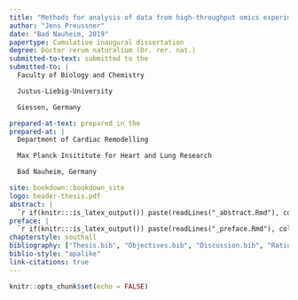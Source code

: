 ```yaml
---
title: "Methods for analysis of data from high-throughput omics experiments"
author: "Jens Preussner"
date: "Bad Nauheim, 2019"
papertype: Cumulative inaugural dissertation
degree: Doctor rerum naturalium (Dr. rer. nat.)
submitted-to-text: submitted to the
submitted-to: |
  Faculty of Biology and Chemistry

  Justus-Liebig-University

  Giessen, Germany

prepared-at-text: prepared in the
prepared-at: |
  Department of Cardiac Remodelling

  Max Planck Insititute for Heart and Lung Research

  Bad Nauheim, Germany

site: bookdown::bookdown_site
logo: header-thesis.pdf
abstract: |
  `r if(knitr:::is_latex_output()) paste(readLines("_abstract.Rmd"), collapse = '\n  ')`
preface: | 
  `r if(knitr:::is_latex_output()) paste(readLines("_preface.Rmd"), collapse = '\n  ')`
chapterstyle: southall
bibliography: ["Thesis.bib", "Objectives.bib", "Discussion.bib", "Rationale.bib"]
biblio-style: "apalike"
link-citations: true
---
```


```r
knitr::opts_chunk$set(echo = FALSE)
```
